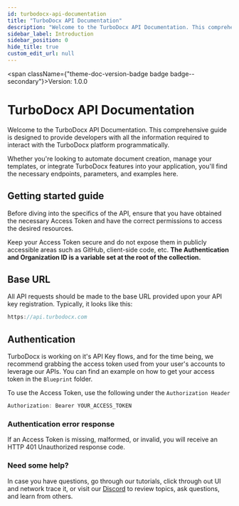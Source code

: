 ```yaml
---
id: turbodocx-api-documentation
title: "TurboDocx API Documentation"
description: "Welcome to the TurboDocx API Documentation. This comprehensive guide is designed to provide developers with all the information required to interact with the TurboDocx platform programmatically."
sidebar_label: Introduction
sidebar_position: 0
hide_title: true
custom_edit_url: null
---
```



<span className={"theme-doc-version-badge badge badge--secondary"}>Version: 1.0.0</span>

<h1 className={"openapi__heading"}>TurboDocx API Documentation</h1>



Welcome to the TurboDocx API Documentation. This comprehensive guide is designed to provide developers with all the information required to interact with the TurboDocx platform programmatically.

Whether you're looking to automate document creation, manage your templates, or integrate TurboDocx features into your application, you'll find the necessary endpoints, parameters, and examples here.

## **Getting started guide**

Before diving into the specifics of the API, ensure that you have obtained the necessary Access Token and have the correct permissions to access the desired resources.

Keep your Access Token secure and do not expose them in publicly accessible areas such as GitHub, client-side code, etc. **The Authentication and Organization ID is a variable set at the root of the collection.**

## Base URL

All API requests should be made to the base URL provided upon your API key registration. Typically, it looks like this:

``` typescript
https://api.turbodocx.com

 ```

## Authentication

TurboDocx is working on it's API Key flows, and for the time being, we recommend grabbing the access token used from your user's accounts to leverage our APIs. You can find an example on how to get your access token in the `Blueprint` folder.

To use the Access Token, use the following under the `Authorization Header`

``` typescript
Authorization: Bearer YOUR_ACCESS_TOKEN

 ```

### Authentication error response

If an Access Token is missing, malformed, or invalid, you will receive an HTTP 401 Unauthorized response code.

### **Need some help?**

In case you have questions, go through our tutorials, click through out UI and network trace it, or visit our [Discord](https://discord.gg/NYKwz4BcpX) to review topics, ask questions, and learn from others.


      